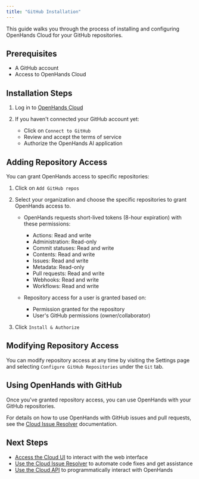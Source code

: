 ```yaml
---
title: "GitHub Installation"
---
```


This guide walks you through the process of installing and configuring OpenHands Cloud for your GitHub repositories.

## Prerequisites

* A GitHub account
* Access to OpenHands Cloud

## Installation Steps

1. Log in to [OpenHands Cloud](https://app.all-hands.dev)

2. If you haven't connected your GitHub account yet:

   * Click on `Connect to GitHub`
   * Review and accept the terms of service
   * Authorize the OpenHands AI application

## Adding Repository Access

You can grant OpenHands access to specific repositories:

1. Click on `Add GitHub repos`

2. Select your organization and choose the specific repositories to grant OpenHands access to.

   * OpenHands requests short-lived tokens (8-hour expiration) with these permissions:

     * Actions: Read and write
     * Administration: Read-only
     * Commit statuses: Read and write
     * Contents: Read and write
     * Issues: Read and write
     * Metadata: Read-only
     * Pull requests: Read and write
     * Webhooks: Read and write
     * Workflows: Read and write

   * Repository access for a user is granted based on:

     * Permission granted for the repository
     * User's GitHub permissions (owner/collaborator)

3. Click `Install & Authorize`

## Modifying Repository Access

You can modify repository access at any time by visiting the Settings page and selecting `Configure GitHub Repositories` under the `Git` tab.

## Using OpenHands with GitHub

Once you've granted repository access, you can use OpenHands with your GitHub repositories.

For details on how to use OpenHands with GitHub issues and pull requests, see the [Cloud Issue Resolver](/modules/usage/cloud/cloud-issue-resolver) documentation.

## Next Steps

* [Access the Cloud UI](/modules/usage/cloud/cloud-ui) to interact with the web interface
* [Use the Cloud Issue Resolver](/modules/usage/cloud/cloud-issue-resolver) to automate code fixes and get assistance
* [Use the Cloud API](/modules/usage/cloud/cloud-api) to programmatically interact with OpenHands

